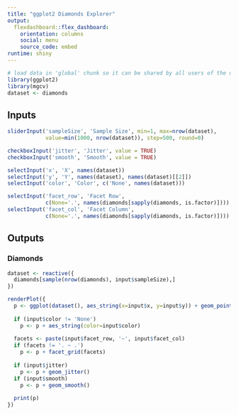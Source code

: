 ```yaml
---
title: "ggplot2 Diamonds Explorer"
output: 
  flexdashboard::flex_dashboard:
    orientation: columns
    social: menu
    source_code: embed
runtime: shiny
---
```


```r
# load data in 'global' chunk so it can be shared by all users of the dashboard
library(ggplot2)
library(mgcv)
dataset <- diamonds
```

Inputs {.sidebar}
-----------------------------------------------------------------------

```r
sliderInput('sampleSize', 'Sample Size', min=1, max=nrow(dataset),
            value=min(1000, nrow(dataset)), step=500, round=0)

checkboxInput('jitter', 'Jitter', value = TRUE)
checkboxInput('smooth', 'Smooth', value = TRUE)

selectInput('x', 'X', names(dataset))
selectInput('y', 'Y', names(dataset), names(dataset)[[2]])
selectInput('color', 'Color', c('None', names(dataset)))

selectInput('facet_row', 'Facet Row',
            c(None='.', names(diamonds[sapply(diamonds, is.factor)])))
selectInput('facet_col', 'Facet Column',
            c(None='.', names(diamonds[sapply(diamonds, is.factor)])))
```

Outputs
-----------------------------------------------------------------------

### Diamonds

```r
dataset <- reactive({
  diamonds[sample(nrow(diamonds), input$sampleSize),]
})

renderPlot({
  p <- ggplot(dataset(), aes_string(x=input$x, y=input$y)) + geom_point()
  
  if (input$color != 'None')
    p <- p + aes_string(color=input$color)
  
  facets <- paste(input$facet_row, '~', input$facet_col)
  if (facets != '. ~ .')
    p <- p + facet_grid(facets)
  
  if (input$jitter)
    p <- p + geom_jitter()
  if (input$smooth)
    p <- p + geom_smooth()
  
  print(p)
})
```



